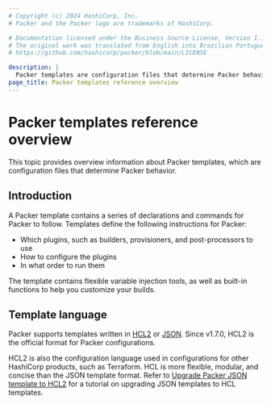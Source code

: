 ```yaml
---
# Copyright (c) 2024 HashiCorp, Inc.
# Packer and the Packer logo are trademarks of HashiCorp.

# Documentation licensed under the Business Source License, Version 1.1.
# The original work was translated from English into Brazilian Portuguese.
# https://github.com/hashicorp/packer/blob/main/LICENSE

description: |
  Packer templates are configuration files that determine Packer behavior. Learn about the Packer template configuration language.
page_title: Packer templates reference overview
---
```


# Packer templates reference overview

This topic provides overview information about Packer templates, which are configuration files that determine Packer behavior.

## Introduction

A Packer template contains a series of declarations and commands for Packer to follow. Templates define the following instructions for Packer:

- Which plugins, such as builders, provisioners, and post-processors to use
- How to configure the plugins
- In what order to run them

The template contains flexible variable injection tools, as well as built-in
functions to help you customize your builds.

## Template language

Packer supports templates written in [HCL2](/packer/docs/templates/hcl_templates) or [JSON](/packer/docs/templates/legacy_json_templates). Since v1.7.0, HCL2 is the official format for Packer configurations.

HCL2 is also the configuration language used in configurations for other HashiCorp products, such as Terraform. HCL is more flexible, modular, and concise than the JSON template format. Refer to [Upgrade Packer JSON template to HCL2](/packer/tutorials/configuration-language/hcl2-upgrade) for a tutorial on upgrading JSON templates to HCL templates.
